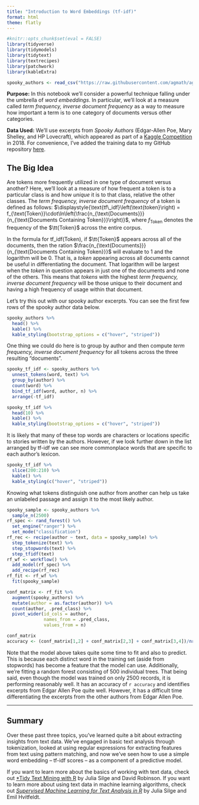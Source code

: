 ```yaml
---
title: "Introduction to Word Embeddings (tf-idf)"
format: html
theme: flatly
---
```


```r
#knitr::opts_chunk$set(eval = FALSE)
library(tidyverse)
library(tidymodels)
library(tidytext)
library(textrecipes)
library(patchwork)
library(kableExtra)

spooky_authors <- read_csv("https://raw.githubusercontent.com/agmath/agmath.github.io/master/data/classification/spooky_authors.csv")
```

**Purpose:** In this notebook we'll consider a powerful technique falling under the umbrella of *word embeddings*. In particular, we'll look at a measure called *term frequency, inverse document frequency* as a way to measure how important a term is to one category of documents versus other categories.

**Data Used:** We'll use excerpts from *Spooky Authors* (Edgar-Allen Poe, Mary Shelley, and HP Lovecraft), which appeared as part of a [Kaggle Competition](https://www.kaggle.com/competitions/spooky-author-identification/overview) in 2018. For convenience, I've added the training data to my GitHub repository [here](https://raw.githubusercontent.com/agmath/agmath.github.io/master/data/classification/spooky_authors.csv).

## The Big Idea

Are tokens more frequently utilized in one type of document versus another? Here, we'll look at a measure of how frequent a token is to a particular class is and how *unique* it is to that class, relative the other classes. The *term frequency, inverse document frequency* of a token is defined as follows: $\displaystyle{\text{tf\_idf}\left(\text{token}\right) = f_{\text{Token}}\cdot\ln\left(\frac{n_{\text{Documents}}}{n_{\text{Documents Containing Token}}}\right)}$, where $f_{\text{Token}}$ denotes the frequency of the $\tt{Token}$ across the entire corpus.

In the formula for $\text{tf\_idf}\left(\text{Token}\right)$, if $\tt{Token}$ appears across all of the documents, then the ration $\frac{n_{\text{Documents}}}{n_{\text{Documents Containing Token}}}$ will evaluate to $1$ and the logarithm will be $0$. That is, a *token* appearing across all documents cannot be useful in differentiating the document. That logarithm will be largest when the *token* in question appears in just one of the documents and none of the others. This means that *tokens* with the highest *term frequency, inverse document frequency* will be those unique to their document and having a high frequency of usage within that document.

Let's try this out with our spooky author excerpts. You can see the first few rows of the spooky author data below.

```r
spooky_authors %>%
  head() %>%
  kable() %>%
  kable_styling(bootstrap_options = c("hover", "striped"))
```

One thing we could do here is to group by author and then compute *term frequency, inverse document frequency* for all tokens across the three resulting "documents".

```r
spooky_tf_idf <- spooky_authors %>%
  unnest_tokens(word, text) %>%
  group_by(author) %>%
  count(word) %>%
  bind_tf_idf(word, author, n) %>%
  arrange(-tf_idf) 

spooky_tf_idf %>%
  head(10) %>%
  kable() %>%
  kable_styling(bootstrap_options = c("hover", "striped"))
```

It is likely that many of these top words are characters or locations specific to stories written by the authors. However, if we look further down in the list arranged by tf-idf we can see more commonplace words that are specific to each author's lexicon.

```r
spooky_tf_idf %>%
  slice(200:210) %>%
  kable() %>%
  kable_styling(c("hover", "striped"))
```

Knowing what tokens distinguish one author from another can help us take an unlabeled passage and assign it to the most likely author.

```r
spooky_sample <- spooky_authors %>%
  sample_n(2500)
rf_spec <- rand_forest() %>%
  set_engine("ranger") %>%
  set_mode("classification")
rf_rec <- recipe(author ~ text, data = spooky_sample) %>%
  step_tokenize(text) %>%
  step_stopwords(text) %>%
  step_tfidf(text)
rf_wf <- workflow() %>%
  add_model(rf_spec) %>%
  add_recipe(rf_rec)
rf_fit <- rf_wf %>%
  fit(spooky_sample)

conf_matrix <- rf_fit %>%
  augment(spooky_authors) %>%
  mutate(author = as.factor(author)) %>%
  count(author, .pred_class) %>%
  pivot_wider(id_cols = author, 
              names_from = .pred_class, 
              values_from = n)

conf_matrix
accuracy <- (conf_matrix[1,2] + conf_matrix[2,3] + conf_matrix[3,4])/nrow(spooky_authors)
```

Note that the model above takes quite some time to fit and also to predict. This is because each distinct word in the training set (aside from stopwords) has become a feature that the model can use. Additionally, we're fitting a random forest consisting of 500 individual trees. That being said, even though the model was trained on only 2500 records, it is performing reasonably well. It has an accuracy of `r accuracy` and identifies excerpts from Edgar Allen Poe quite well. However, it has a difficult time differentiating the excerpts from the other authors from Edgar Allen Poe.

***

## Summary

Over these past three topics, you've learned quite a bit about extracting insights from text data. We've engaged in basic text analysis through tokenization, looked at using regular expressions for extracting features from text using pattern matching, and now we've seen how to use a simple word embedding -- tf-idf scores -- as a component of a predictive model.

If you want to learn more about the basics of working with text data, check out [*Tidy Text Mining with R](https://www.tidytextmining.com/) by Julia Silge and David Robinson. If you want to learn more about using text data in machine learning algorithms, check out [*Supervised Machine Learning for Text Analysis in R*](https://smltar.com/) by Julia Silge and Emil Hvitfeldt.
